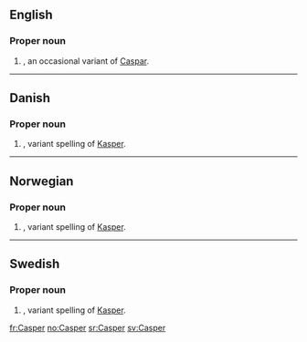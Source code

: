 ==English==

===Proper noun===
{{en-proper noun}}

# {{given name|male}}, an occasional variant of [[Caspar]].

----

==Danish==

===Proper noun===
{{infl|da|proper noun}}

# {{given name|male|lang=da}}, variant spelling of [[Kasper]].

----

==Norwegian==

===Proper noun===
{{infl|no|proper noun}}

# {{given name|male|lang=no}}, variant spelling of [[Kasper]].

----

==Swedish==

===Proper noun===
{{infl|sv|proper noun}}

# {{given name|male|lang=sv}}, variant spelling of [[Kasper]].

[[fr:Casper]]
[[no:Casper]]
[[sr:Casper]]
[[sv:Casper]]